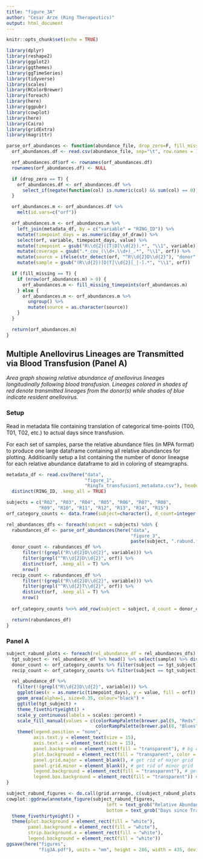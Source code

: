 ```yaml
---
title: "figure_3A"
author: "Cesar Arze (Ring Therapeutics)"
output: html_document
---
```


```r
knitr::opts_chunk$set(echo = TRUE)

library(dplyr)
library(reshape2)
library(ggplot2)
library(ggthemes)
library(ggTimeSeries)
library(tidyverse)
library(scales)
library(RColorBrewer)
library(foreach)
library(here)
library(ggpubr)
library(cowplot)
library(here)
library(Cairo)
library(gridExtra)
library(magrittr)

parse_orf_abundances <- function(abundance_file, drop_zero=F, fill_missing=F) {
  orf_abundances.df <- read.csv(abundance_file, sep="\t", row.names = 1, header=TRUE)

  orf_abundances.df$orf <- rownames(orf_abundances.df)
  rownames(orf_abundances.df) <- NULL

  if (drop_zero == T) {
    orf_abundances.df <- orf_abundances.df %>% 
      select_if(negate(function(col) is.numeric(col) && sum(col) == 0))
  }

  orf_abundances.m <- orf_abundances.df %>%
    melt(id.vars=c("orf"))

  orf_abundances.m <- orf_abundances.m %>% 
    left_join(metadata_df, by = c("variable" = "RING_ID")) %>%
    mutate(timepoint_days = as.numeric(day_of_draw)) %>%
    select(orf, variable, timepoint_days, value) %>%
    mutate(timepoint = gsub("R\\d{2}([T|D]\\d{2}).*", "\\1", variable)) %>% 
    mutate(coverage = gsub(".*_cov_(\\d+.\\d+)_.*", "\\1", orf)) %>%
    mutate(source = ifelse(str_detect(orf, "^R\\d{2}D\\d{2}"), "donor", "recipient")) %>%
    mutate(sample = gsub("(R\\d{2})[D|T]\\d{2}[_|-].*", "\\1", orf))

  if (fill_missing == T) {
    if (nrow(orf_abundances.m) > 0) {
      orf_abundances.m <- fill_missing_timepoints(orf_abundances.m)
    } else {
      orf_abundances.m <- orf_abundances.m %>%
        ungroup() %>%
        mutate(source = as.character(source))
    }
  }

  return(orf_abundances.m)
}
```

## Multiple Anellovirus Lineages are Transmitted via Blood Transfusion (Panel A)
*Area graph showing relative abundance of anellovirus lineages longitudinally following blood transfusion.*
*Lineages colored in shades of red denote transmitted lineages from the donor(s) while shades of blue indicate resident anellovirus.*


### Setup

Read in metadata file containing translation of categorical time-points (T00, T01, T02, etc.) to actual days since transfusion. 

For each set of samples, parse the relative abundance files (in MPA format) to produce one large dataframe containing all
relative abundances for plotting. Additioanlly setup a list containing the number of donor lineagse for each relative abundance
dataframe to aid in coloring of steamgraphs.

```r

metadata_df <- read.csv(here("data", 
                             "figure_1", 
                             "RingTx_transfusion1_metadata.csv"), header = TRUE) %>%
  distinct(RING_ID, .keep_all = TRUE)

subjects = c("R02", "R03", "R04", "R05", "R06", "R07", "R08",
            "R09", "R10", "R11", "R12", "R13", "R14", "R15")
orf_category_counts <- data.frame(subject=character(), d_count=integer(), r_count=integer())

rel_abundances_dfs <- foreach(subject = subjects) %do% {
  rabundances_df <- parse_orf_abundances(here("data",
                                              "figure_3",
                                              paste(subject, ".rabund.final.txt", sep = "")), drop_zero = T)
  donor_count <- rabundances_df %>% 
      filter(!(grepl("R\\d{2}D\\d{2}", variable))) %>%
      filter(grepl("^R\\d{2}D\\d{2}", orf)) %>%
      distinct(orf, .keep_all = T) %>%
      nrow()
  recip_count <- rabundances_df %>% 
      filter(!(grepl("R\\d{2}D\\d{2}", variable))) %>%
      filter(grepl("^R\\d{2}T\\d{2}", orf)) %>%
      distinct(orf, .keep_all = T) %>%
      nrow()
  
  orf_category_counts %<>% add_row(subject = subject, d_count = donor_count, r_count = recip_count)

  return(rabundances_df)
}

```

### Panel A

```r

subject_rabund_plots <- foreach(rel_abundance_df = rel_abundances_dfs) %do% {
  tgt_subject <- rel_abundance_df %>% head() %>% select(sample) %>% distinct() %>% pull()
  donor_count <- orf_category_counts %>% filter(subject == tgt_subject) %>% select(d_count) %>% pull()
  recip_count <- orf_category_counts %>% filter(subject == tgt_subject) %>% select(r_count) %>% pull()

  rel_abundance_df %>%
    filter(!(grepl("R\\d{2}D\\d{2}", variable))) %>%
    ggplot(aes(x = as.numeric(timepoint_days), y = value, fill = orf)) +
    geom_area(alpha=1, size=0.35, colour="black") +
    ggtitle(tgt_subject) +
    theme_fivethirtyeight() +
    scale_y_continuous(labels = scales::percent) +
    scale_fill_manual(values = c(colorRampPalette(brewer.pal(9, "Reds")[6:9])(donor_count),
                                 colorRampPalette(brewer.pal(8, "Blues")[3:8])(recip_count))) +
    theme(legend.position = "none",
          axis.text.y = element_text(size = 15),
          axis.text.x = element_text(size = 15),
          panel.background = element_rect(fill = "transparent"), # bg of the panel
          plot.background = element_rect(fill = "transparent", color = NA), # bg of the plot
          panel.grid.major = element_blank(), # get rid of major grid
          panel.grid.minor = element_blank(), # get rid of minor grid
          legend.background = element_rect(fill = "transparent"), # get rid of legend bg
          legend.box.background = element_rect(fill = "transparent")) # get rid of legend panel bg)
}

subject_rabund_figures <- do.call(grid.arrange, c(subject_rabund_plots, ncol=4))
cowplot::ggdraw(annotate_figure(subject_rabund_figures,
                                     left = text_grob("Relative Abundance", size = 18, rot = 90, face = "bold"),
                                     bottom = text_grob("Days since Transfusion", size = 18, face = "bold"))) +
  theme_fivethirtyeight() +
  theme(plot.background = element_rect(fill = "white"),
        panel.background = element_rect(fill = "white"),
        strip.background.x = element_rect(fill = "white"),
        legend.background = element_rect(fill = "white"))
ggsave(here("figures",
            "fig3A.pdf"), units = "mm", height = 286, width = 435, device = cairo_pdf, scale = 1)
```

